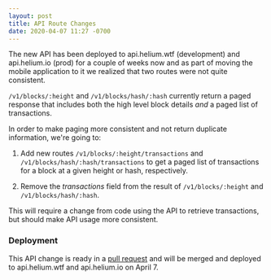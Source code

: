 ```yaml
---
layout: post
title: API Route Changes
date: 2020-04-07 11:27 -0700
---
```


The new API has been deployed to api.helium.wtf (development) and api.helium.io (prod) for a couple
of weeks now and as part of moving the mobile application to it we realized that two routes were not
quite consistent.

`/v1/blocks/:height` and `/v1/blocks/hash/:hash` currently return a paged response that includes
both the high level block details _and_ a paged list of transactions.

In order to make paging more consistent and not return duplicate information, we're going to:

1. Add new routes `/v1/blocks/:height/transactions` and `/v1/blocks/hash/:hash/transactions` to get
   a paged list of transactions for a block at a given height or hash, respectively.

2. Remove the _transactions_ field from the result of `/v1/blocks/:height` and
   `/v1/blocks/hash/:hash`.

This will require a change from code using the API to retrieve transactions, but should make API
usage more consistent.

### Deployment

This API change is ready in a [pull request](https://github.com/helium/blockchain-http/pull/42) and
will be merged and deployed to api.helium.wtf and api.helium.io on April 7.
